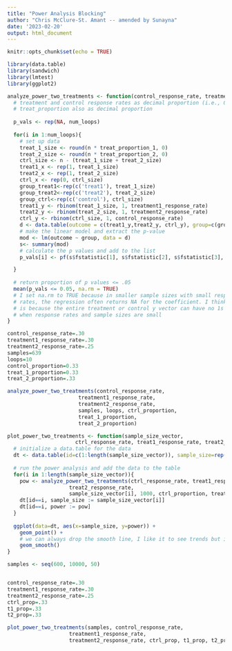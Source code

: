 ```yaml
---
title: "Power Analysis Blocking"
author: "Chris McClure-St. Amant -- amended by Sunayna"
date: '2023-02-20'
output: html_document
---
```


```r
knitr::opts_chunk$set(echo = TRUE)

```

```r
library(data.table)
library(sandwich)
library(lmtest)
library(ggplot2)
```

```r
analyze_power_two_treatments <- function(control_response_rate, treatment1_response_rate,treatment2_response_rate, n, num_loops, control_proportion=0.33, treat_proportion_1=0.33, treat_proportion_2=0.33){
  # treatment and control response rates as decimal proportion (i.e., 0.5 for 50%)
  # treat_proportion also as decimal proportion
  
  p_vals <- rep(NA, num_loops)
  
  for(i in 1:num_loops){
    # set up data
    treat_1_size <- round(n * treat_proportion_1, 0)
    treat_2_size <- round(n * treat_proportion_2, 0)
    ctrl_size <- n - (treat_1_size + treat_2_size)
    treat1_x <- rep(1, treat_1_size)
    treat2_x <- rep(1, treat_2_size)
    ctrl_x <- rep(0, ctrl_size)
    group_treat1<-rep(c('treat1'), treat_1_size)
    group_treat2<-rep(c('treat2'), treat_2_size)
    group_ctrl<-rep(c('control'), ctrl_size)
    treat1_y <- rbinom(treat_1_size, 1, treatment1_response_rate)
    treat2_y <- rbinom(treat_2_size, 1, treatment2_response_rate)
    ctrl_y <- rbinom(ctrl_size, 1, control_response_rate)
    d <- data.table(outcome = c(treat1_y,treat2_y, ctrl_y), group=c(group_treat1, group_treat2, group_ctrl))
    # make the linear model and extract the p-value
    mod <- lm(outcome ~ group, data = d)
    s<- summary(mod)
    # calculate the p values and add to the list
    p_vals[i] <- pf(s$fstatistic[1], s$fstatistic[2], s$fstatistic[3], lower.tail = FALSE)

  }
  
  # return proportion of p values <= .05
  mean(p_vals <= 0.05, na.rm = TRUE)
  # I set na.rm to TRUE because in smaller sample sizes with small response  
  # rates, the regression often returns NA for the coefficient. I think this 
  # is because the entire treatment or control y vector can have no 1s in it
  # when response rates and sample sizes are small
}

control_response_rate=.30
treatment1_response_rate=.30
treatment2_response_rate=.25
samples=639
loops=10
control_proportion=0.33
treat_1_proportion=0.33
treat_2_proportion=.33

analyze_power_two_treatments(control_response_rate,
                       treatment1_response_rate,
                       treatment2_response_rate,
                       samples, loops, ctrl_proportion, 
                       treat_1_proportion,
                       treat_2_proportion)

```


```r
plot_power_two_treatments <- function(sample_size_vector,
                      ctrl_response_rate, treat1_response_rate, treat2_response_rate, ctrl_proportion, treat_1_proportion, treat_2_proportion){
  # initialize a data.table for the data
  dt <- data.table(id=c(1:length(sample_size_vector)), sample_size=rep(0.0, length(sample_size_vector)), power=rep(0.0, length(sample_size_vector)))
  
  # run the power analysis and add the data to the table
  for(i in 1:length(sample_size_vector)){
    pow <- analyze_power_two_treatments(ctrl_response_rate, treat1_response_rate,
                    treat2_response_rate,
                    sample_size_vector[i], 1000, ctrl_proportion, treat_1_proportion, treat_2_proportion)
    dt[id==i, sample_size := sample_size_vector[i]]
    dt[id==i, power := pow]
  }
  
  ggplot(data=dt, aes(x=sample_size, y=power)) +
    geom_point() +
    # we can always drop the smooth line, I like it to see trends but it can be distracting
    geom_smooth()
}

```

```r

samples <- seq(600, 10000, 50)


control_response_rate=.30
treatment1_response_rate=.30
treatment2_response_rate=.25
ctrl_prop=.33
t1_prop=.33
t2_prop=.33

plot_power_two_treatments(samples, control_response_rate,
                    treatment1_response_rate,
                    treatment2_response_rate, ctrl_prop, t1_prop, t2_prop)
```